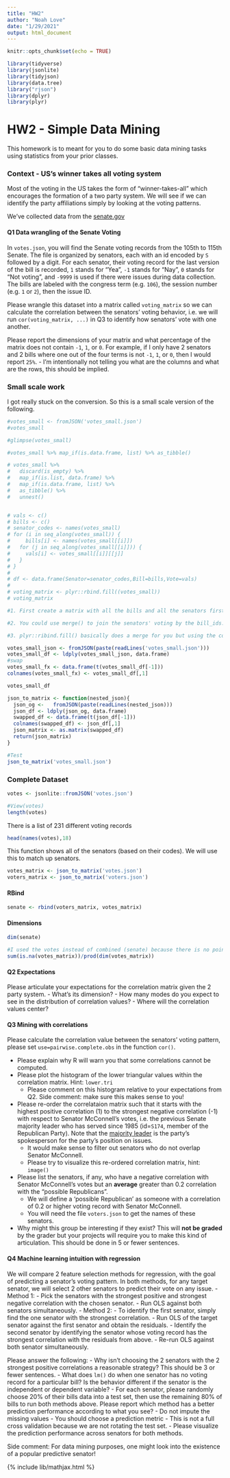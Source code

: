 ```yaml
---
title: "HW2"
author: "Noah Love"
date: "1/29/2021"
output: html_document
---
```


```r
knitr::opts_chunk$set(echo = TRUE)

library(tidyverse)
library(jsonlite)
library(tidyjson)
library(data.tree)
library("rjson")
library(dplyr)
library(plyr)
```

# HW2 - Simple Data Mining

This homework is to meant for you to do some basic data mining tasks using
statistics from your prior classes.

### Context - US's winner takes all voting system

Most of the voting in the US takes the form of "winner-takes-all" which encourages
the formation of a two party system. We will see if we can identify the party affiliations
simply by looking at the voting patterns.

We've collected data from the [senate.gov](https://www.senate.gov/legislative/LIS/roll_call_lists/vote_menu_117_1.htm)

#### Q1 Data wrangling of the Senate Voting
In `votes.json`, you will find the Senate voting records from the 105th to 115th Senate.
The file is organized by senators, each with an id encoded by `S` followed by a digit. For each senator,
their voting record for the last version of the bill is recorded, `1` stands for "Yea", `-1`
stands for "Nay", `0` stands for "Not voting", and `-9999` is used if there were issues during
data collection. The bills are labeled with the congress term (e.g. `106`), the session number (e.g. `1` or `2`),
then the issue ID.

Please wrangle this dataset into a matrix called `voting_matrix` so we can calculate the correlation between the senators'
voting behavior, i.e. we will run `cor(voting_matrix, ...)` in Q3 to identify how senators' vote with one another.

Please report the dimensions of your matrix and what percentage of the matrix does not contain `-1`, `1`, or `0`. For
example, if I only have 2 senators and 2 bills where one out of the four terms is not `-1`, `1`, or `0`, then I would
report `25%`.
- I'm intentionally not telling you what are the columns and what are the rows, this should be implied.


### Small scale work
I got really stuck on the conversion. So this is a small scale version of the following.


```r
#votes_small <- fromJSON('votes_small.json')
#votes_small

#glimpse(votes_small)

#votes_small %>% map_if(is.data.frame, list) %>% as_tibble()

# votes_small %>%
#   discard(is_empty) %>% 
#   map_if(is.list, data.frame) %>%
#   map_if(is.data.frame, list) %>%
#   as_tibble() %>% 
#   unnest() 


# vals <- c()
# bills <- c()
# senator_codes <- names(votes_small)
# for (i in seq_along(votes_small)) {
# 	  bills[i] <- names(votes_small[[i]])
#   for (j in seq_along(votes_small[[i]])) {
#     vals[i] <- votes_small[[i]][[j]]
#   }
# }
# 
# df <- data.frame(Senator=senator_codes,Bill=bills,Vote=vals)
# 
# voting_matrix <- plyr::rbind.fill((votes_small))
# voting_matrix

#1. First create a matrix with all the bills and all the senators first, treating one as rows and the other as columns, then you fill in the matrix by subsetting (using your double loop above).

#2. You could use merge() to join the senators' voting by the bill_ids.

#3. plyr::ribind.fill() basically does a merge for you but using the columns as the joining key.
```

```r
votes_small_json <- fromJSON(paste(readLines('votes_small.json')))
votes_small_df <- ldply(votes_small_json, data.frame)
#swap 
votes_small_fx <- data.frame(t(votes_small_df[-1]))
colnames(votes_small_fx) <- votes_small_df[,1]

votes_small_df
```
```r
json_to_matrix <- function(nested_json){
  json_og <-   fromJSON(paste(readLines(nested_json)))
  json_df <- ldply(json_og, data.frame)
  swapped_df <- data.frame(t(json_df[-1]))
  colnames(swapped_df) <- json_df[,1]
  json_matrix <- as.matrix(swapped_df)
  return(json_matrix)
}

#Test
json_to_matrix('votes_small.json')
```



### Complete Dataset
```r
votes <- jsonlite::fromJSON('votes.json')
```

```r
#View(votes)
length(votes) 
```
There is a list of 231 different voting records

```r
head(names(votes),18)
```
This function shows all of the senators (based on their codes). We will use this to match up senators. 

```r
votes_matrix <- json_to_matrix('votes.json')
voters_matrix <- json_to_matrix('voters.json')
```

#### RBind
```r
senate <- rbind(voters_matrix, votes_matrix)
```

#### Dimensions
```r
dim(senate)

#I used the votes instead of combined (senate) because there is no point in including names and parties in vote data. 
sum(is.na(votes_matrix))/prod(dim(votes_matrix))
```

#### Q2 Expectations
Please articulate your expectations for the correlation matrix given the 2 party system.
- What's its dimension?
- How many modes do you expect to see in the distribution of correlation values?
- Where will the correlation values center?

#### Q3 Mining with correlations
Please calculate the correlation value between the senators' voting pattern, please set `use=pairwise.complete.obs`
in the function `cor()`.

- Please explain why R will warn you that some correlations cannot be computed.
- Please plot the histogram of the lower triangular values within the correlation matrix. Hint: `lower.tri`
    - Please comment on this histogram relative to your expectations from Q2. Side comment: make sure this makes sense to you!
- Please re-order the correlataion matrix such that it starts with the highest positive correlation (1) to the strongest
  negative correlation (-1) with respect to Senator McConnell's votes, i.e. the previous Senate majority leader who has
  served since 1985 (id=`S174`, member of the Republican Party). Note that the [majority leader](https://www.senate.gov/artandhistory/history/common/briefing/Majority_Minority_Leaders.htm) is the party's spokesperson for the party's position on issues.
  - It would make sense to filter out senators who do not overlap Senator McConnell.
  - Please try to visualize this re-ordered correlation matrix, hint: `image()`
- Please list the senators, if any, who have a negative correlation with Senator McConnell's votes but an **average** greater than
  0.2 correlation with the "possible Republicans".
  - We will define a 'possible Republican' as someone with a correlation of 0.2 or higher voting record with Senator McConnell.
  - You will need the file `voters.json` to get the names of these senators.
- Why might this group be interesting if they exist? This will **not be graded** by the grader but your projects
  will require you to make this kind of articulation. This should be done in 5 or fewer sentences.

#### Q4 Machine learning intuition with regression
We will compare 2 feature selection methods for regression, with the goal of predicting a senator's voting pattern.
In both methods, for any target senator, we will select 2 other senators to predict their vote on any issue.
- Method 1:
  - Pick the senators with the strongest positive and strongest negative correlation with the chosen senator.
  - Run OLS against both senators simultaneously.
- Method 2:
  - To identify the first senator, simply find the one senator with the strongest correlation.
  - Run OLS of the target senator against the first senator and obtain the residuals.
  - Identify the second senator by identifying the senator whose voting record has the strongest correlation with the residuals from above.
  - Re-run OLS against both senator simultaneously.

Please answer the following:
- Why isn't choosing the 2 senators with the 2 strongest positive correlations a reasonable strategy? This should be 3 or fewer sentences.
- What does `lm()` do when one senator has no voting record for a particular bill? Is the behavior different if the senator is the independent or dependent variable?
- For each senator, please randomly choose 20% of their bills data into a test set, then use the remaining 80% of bills to run both methods above. Please report which method has a better prediction performance according to what you see?
    - Do not impute the missing values
    - You should choose a prediction metric
    - This is not a full cross validation because we are not rotating the test set.
    - Please visualize the prediction performance across senators for both methods.

Side comment: For data mining purposes, one might look into the existence of a popular predictive senator!


{% include lib/mathjax.html %}
